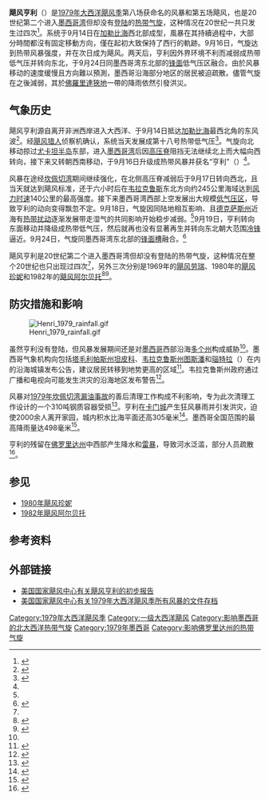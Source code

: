{{noteTA
|G1=USState
}}
{{Good article}}
{{Infobox Hurricane
| Name=飓风亨利<br />{{lang|en|Hurricane Henri}}
| Image location=Hurricane Henri of 1979.JPG
| Image name=升级成飓风后的亨利
| Basin=Atl
| Year=1979
| Type=飓风
| Formed= 1979年9月14日
| Dissipated= 1979年9月21日
| 1-min winds=75
| Pressure=983
| Damages=很小
| Fatalities=无报导
| Areas=[[墨西哥|墨西哥]]、[[佛罗里达州|佛罗里达州]]、[[德克萨斯州|德克萨斯州]]
| Hurricane season= [[1979年大西洋飓风季|1979年大西洋飓风季]]
}}
'''飓风亨利'''（{{lang-en|Hurricane Henri}}）是[[1979年大西洋飓风季|1979年大西洋飓风季]]第八场获命名的风暴和第五场飓风，也是20世纪第二个进入[[墨西哥湾|墨西哥湾]]但却没有[[登陆_(气象学)|登陆]]的[[热带气旋|热带气旋]]，这种情况在20世纪一共只发生过四次<ref name="mwr">{{cite web | url = http://www.aoml.noaa.gov/general/lib/lib1/nhclib/mwreviews/1979.pdf | title = 1979 Monthly Weather Review | accessdate = 2017-01-26 | last = Herbert | first = Paul | date = 1980-03-26 | deadurl = no | archiveurl = https://web.archive.org/web/20160303230202/http://www.aoml.noaa.gov/general/lib/lib1/nhclib/mwreviews/1979.pdf | format = [[便携式文档格式|PDF]] | publisher = National Hurricane Center | archivedate = 2016-03-03}}</ref>。系统于9月14日在[[加勒比海|加勒比海]]西北部成型，風暴在其持續過程中，大部分時間都沒有固定移動方向，僅在起初大致保持了西行的軌跡。9月16日，气旋达到热带风暴强度，并在次日成为飓风。两天后，亨利因外界环境不利而减弱成热带低气压并转向东北，于9月24日同墨西哥湾东北部的[[锋_(气象)|锋面]]低气压区融合。由於风暴移动的速度缓慢且方向難以預測，墨西哥沿海部分地区的居民被迫疏散。儘管气旋在之後減弱，其於[[佛羅里達狹地|佛羅里達狹地]]一帶的降雨依然引發洪災。

== 气象历史 ==
{{storm path|Henri 1979 track.png}}
飓风亨利源自离开非洲西岸进入大西洋、于9月14日抵达[[加勒比海|加勒比海]]最西北角的东风波<ref name="tcr1">{{cite web | publisher = [[国家飓风中心|National Hurricane Center]] | archiveurl = https://web.archive.org/web/20160303211721/http://www.nhc.noaa.gov/archive/storm_wallets/atlantic/atl1979-prelim/henri/prelim01.gif | url = http://www.nhc.noaa.gov/archive/storm_wallets/atlantic/atl1979-prelim/henri/prelim01.gif | title = Hurricane Henri Tropical Cyclone Report - Page 1 | accessdate = 2017-01-27 | last = Hebert | first = Paul J. | year = 1979 | deadurl = no | archivedate = 2016-03-03 | format = [[GIF|GIF]]}}</ref>。经[[飓风猎人|飓风猎人]]侦察机确认，系统当天发展成第十八号热带低气压<ref name="ats">{{cite web | url = http://journals.ametsoc.org/doi/pdf/10.1175/1520-0493(1980)108%3C0966:ATSO%3E2.0.CO;2 | title = Atlantic Tropical Systems of 1979 | accessdate = 2017-01-27 | last = Frank | first = Neil | year = 1980 | publisher = National Hurricane Center | format = PDF | archive-date = 2020-05-22 | archive-url = https://web.archive.org/web/20200522212449/https://journals.ametsoc.org/doi/pdf/10.1175/1520-0493(1980)108%3C0966:ATSO%3E2.0.CO;2 }}</ref>。气旋向北移动掠过[[尤卡坦半岛|尤卡坦半岛]]东部，进入[[墨西哥湾|墨西哥湾]]后因[[高压脊|高压脊]]阻挡无法继续北上而大幅向西转向，接下来又转朝西南移动，于9月16日升级成热带风暴并获名“亨利”（{{lang|en|Henri}}）<ref name="tcr1"/>。

风暴在途经[[坎佩切湾|坎佩切湾]]期间继续强化，在北侧高压脊减弱后于9月17日转向西北，且当天就达到飓风标准，还于六小时后在[[韦拉克鲁斯_(韦拉克鲁斯州)|韦拉克鲁斯]]东北方向约245公里海域达到[[最大持续风速|风力时速]]140公里的最高强度。接下来墨西哥湾西部上空发展出大规模[[低气压|低气压区]]，导致亨利的动向变得飘忽不定。9月18日，气旋因同陆地相互影响、且[[德克萨斯州|德克萨斯州]]近海有[[热带扰动|热带扰动]]逐渐发展带走湿气的共同影响开始稳步减弱。<ref name="tcr1" />9月19日，亨利转向东面移动并降级成热带低气压，然后就再也没有显著再生并转向东北朝大范围[[冷锋|冷锋]]逼近。9月24日，气旋同墨西哥湾东北部的[[低压槽|锋面槽]]融合。<ref name="tcr2">{{cite web | deadurl = no | archiveurl = https://web.archive.org/web/20160303192502/http://www.nhc.noaa.gov/archive/storm_wallets/atlantic/atl1979-prelim/henri/prelim02.gif | url = http://www.nhc.noaa.gov/archive/storm_wallets/atlantic/atl1979-prelim/henri/prelim02.gif | title = Hurricane Henri Tropical Cyclone Report - Page 2 | accessdate = 2017-01-27 | last = Hebert | first = Paul J. | year = 1979 | format = GIF | publisher = National Hurricane Center | archivedate = 2016-03-03}}</ref>

飓风亨利是20世纪第二个进入墨西哥湾但却没有登陆的热带气旋，这种情况在整个20世纪也只出现过四次<ref name="mwr" />，另外三次分别是1969年的[[1969年大西洋飓风季#飓风劳瑞|飓风劳瑞]]、1980年的[[1980年飓风珍妮|飓风珍妮]]和1982年的[[1982年飓风阿尔贝托|飓风阿尔贝托]]<ref>{{cite report | author = National Hurricane Center | year = 1982 | title = Hurricane Alberto Preliminary Report | publisher = National Oceanic and Atmospheric Administration | archiveurl = https://web.archive.org/web/20160303183316/http://www.nhc.noaa.gov/archive/storm_wallets/atlantic/atl1982-prelim/alberto/prelim01.gif | url = http://www.nhc.noaa.gov/archive/storm_wallets/atlantic/atl1982-prelim/alberto/prelim01.gif | accessdate = 2016-05-12 | archivedate = 2016-03-03 | deadurl = no | format = GIF | location = Miami, FL}}</ref><ref name="HURDAT">{{cite web | author = National Hurricane Center | author2 = Hurricane Research Division | title = Atlantic hurricane best track (HURDAT version 2) | accessdate = 2016-11-01 | url = http://www.nhc.noaa.gov/data/hurdat/hurdat2-1851-2015-070616.txt | publisher = United States National Oceanic and Atmospheric Administration | date = 2016-07-06 | deadurl = no | archivedate = 2016-10-04 | archiveurl = https://web.archive.org/web/20161004150702/http://www.nhc.noaa.gov/data/hurdat/hurdat2-1851-2015-070616.txt | format = [[文本文件|TXT]]}}</ref>。

== 防灾措施和影响 ==
[[File:Henri_1979_rainfall.gif|thumb]]

虽然亨利没有登陆，但风暴发展期间还是对[[墨西哥|墨西哥]]西部沿海[[墨西哥行政区划|多个州]]构成威胁<ref name="tcr2" />。墨西哥气象机构向包括[[塔毛利帕斯州|塔毛利帕斯州]][[坦皮科|坦皮科]]、[[韦拉克鲁斯州|韦拉克鲁斯州]][[图斯潘_(韦拉克鲁斯州)|图斯潘]]和[[瑙特拉_(韦拉克鲁斯州)|瑙特拉]]（{{lang|en|Nautla}}）在内的沿海城镇发布公告，建议居民转移到地势更高的区域<ref name="tyrone1">{{cite news | title = Henri About to Slam into Mexican Port | agency = [[合众国际社|United Press Inc.]] | date = 1979-09-18 | newspaper = Tyrone Daily Herald}}</ref>。韦拉克鲁斯州政府通过广播和电视向可能发生洪灾的沿海地区发布警告<ref name="titusville1">{{cite news | title = Henri Nears Mexico | agency = [[美联社|Associated Press]] | date = 1979-09-18 | publisher = Titusville Herald}}</ref>。

风暴对[[1979年坎佩切湾漏油事故|1979年坎佩切湾漏油事故]]的善后清理工作构成不利影响，专为此次清理工作设计的一个310吨钢质容器受损<ref name="Ixtoc I">{{cite news |last=Mohr |first=Holbrook |title=Oil complicates forecasts on hurricane season eve |url=http://www.google.com/hostednews/ap/article/ALeqM5j4d8XkzfNJMVGDSkCL64avnjGMHAD9G195800 |accessdate=2010-05-31 |agency=Associated Press |date=2010-05-31 |archiveurl=https://www.webcitation.org/5q7smRWLe?url=http://www.google.com/hostednews/ap/article/ALeqM5j4d8XkzfNJMVGDSkCL64avnjGMHAD9G195800 |deadurl=yes |archivedate=2010-05-31 }}</ref>。亨利在[[卡门城|卡门城]]产生狂风暴雨并引发洪灾，迫使2000余人离开家园，城内积水比海平面还高305毫米<ref name="post1">{{cite news | title = New hurricane whirls in Gulf | agency = United Press Inc. | date = 1979-09-17 | newspaper = The Post-Standard}}</ref>。墨西哥全国范围的最高降雨量达498毫米<ref>{{cite web | author = David M. Roth | url = http://www.wpc.ncep.noaa.gov/tropical/rain/henri1979filledrainblk.gif | title = Hurricane Henri Color-Filled Rainfall Image | accessdate = 2017-01-26 | work = Weather Prediction Center | publisher = [[美国国家海洋和大气管理局|National Oceanic and Atmospheric Administration]] | archivedate = 2016-03-04 | deadurl = no | archiveurl = https://web.archive.org/web/20160304070331/http://www.wpc.ncep.noaa.gov/tropical/rain/henri1979filledrainblk.gif | format = GIF}}</ref>。

亨利的残留在[[佛罗里达州|佛罗里达州]]中西部产生降水和[[雷暴|雷暴]]，导致河水泛滥，部分人员疏散<ref name="syracuse2">{{cite news | title = Nation says farewell to summer | agency = United Press Inc. | date = 1979-09-24 | newspaper = Syracuse Herald-Journal}}</ref>。

== 参见 ==
{{Portal|热带气旋}}
* [[1980年飓风珍妮|1980年飓风珍妮]]
* [[1982年飓风阿尔贝托|1982年飓风阿尔贝托]]

== 参考资料 ==
{{Reflist|35em}}

== 外部链接 ==
*[http://www.nhc.noaa.gov/archive/storm_wallets/atlantic/atl1979-prelim/henri/ 美国国家飓风中心有关飓风亨利的初步报告] {{Wayback|url=http://www.nhc.noaa.gov/archive/storm_wallets/atlantic/atl1979-prelim/henri/ |date=20210408122508 }}
*[http://www.nhc.noaa.gov/archive/storm_wallets/atlantic/atl1979-prelim/ 美国国家飓风中心有关1979年大西洋飓风季所有风暴的文件存档] {{Wayback|url=http://www.nhc.noaa.gov/archive/storm_wallets/atlantic/atl1979-prelim/ |date=20210408122542 }}

{{DEFAULTSORT:Henri (1979)}}
[[Category:1979年大西洋飓风季|Category:1979年大西洋飓风季]]
[[Category:一级大西洋飓风|Category:一级大西洋飓风]]
[[Category:影响墨西哥的北大西洋热带气旋|Category:影响墨西哥的北大西洋热带气旋]]
[[Category:1979年墨西哥|Category:1979年墨西哥]]
[[Category:影响佛罗里达州的热带气旋|Category:影响佛罗里达州的热带气旋]]